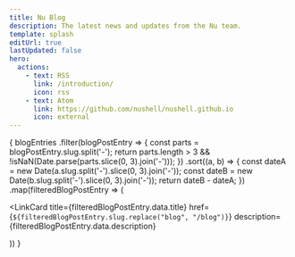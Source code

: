 ```yaml
---
title: Nu Blog
description: The latest news and updates from the Nu team.
template: splash
editUrl: true
lastUpdated: false
hero:
  actions:
    - text: RSS
      link: /introduction/
      icon: rss
    - text: Atom
      link: https://github.com/nushell/nushell.github.io
      icon: external
---
```



{
blogEntries
.filter(blogPostEntry => {
const parts = blogPostEntry.slug.split('-');
return parts.length > 3 && !isNaN(Date.parse(parts.slice(0, 3).join('-')));
})
.sort((a, b) => {
const dateA = new Date(a.slug.split('-').slice(0, 3).join('-'));
const dateB = new Date(b.slug.split('-').slice(0, 3).join('-'));
return dateB - dateA;
})
.map(filteredBlogPostEntry => (

<LinkCard
  title={filteredBlogPostEntry.data.title}
  href={`${filteredBlogPostEntry.slug.replace("blog", "/blog")}`}
  description={filteredBlogPostEntry.data.description}
></LinkCard>
)) }
